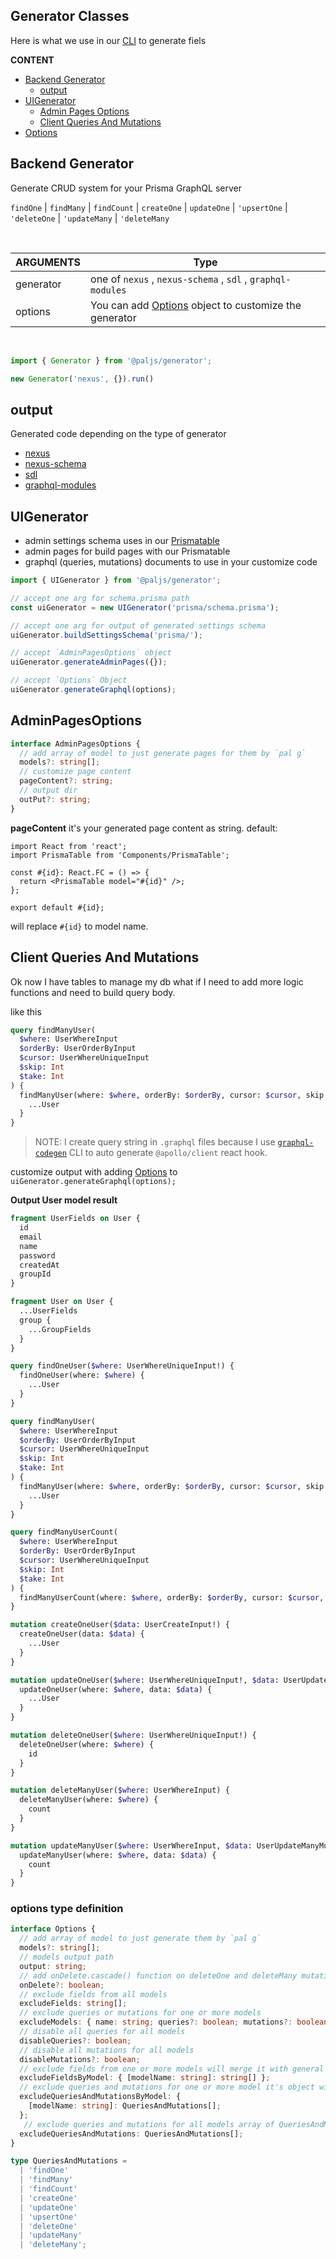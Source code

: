 
<SEO title="Generator Classes" />

<MdxCard>

## Generator Classes

Here is what we use in our [CLI](/cli/generator) to generate fiels

**CONTENT**
- [Backend Generator](#backend-generator)
    - [output](#output)
- [UIGenerator](#uigenerator)
    - [Admin Pages Options](#adminpagesoptions)
    - [Client Queries And Mutations](#client-queries-and-mutations)
- [Options](#options-type-definition)

</MdxCard>


<MdxCard>

## Backend Generator

Generate CRUD system for your Prisma GraphQL server

`findOne` | `findMany` | `findCount` | `createOne` | `updateOne` | `'upsertOne` | `'deleteOne` | `'updateMany` | `'deleteMany`

<br/>

| ARGUMENTS | Type                                                         |
|-----------|--------------------------------------------------------------|
| generator | one of `nexus` , `nexus-schema` , `sdl` , `graphql-modules`  |
| options   | You can add [Options](#options-type-definition) object to customize the generator |

<br/>

```ts
import { Generator } from '@paljs/generator';

new Generator('nexus', {}).run()
```

## output

Generated code depending on the type of generator

- [nexus](/generator/nexus#nexus-generator-output-code)
- [nexus-schema](/generator/nexus#nexus-schema-generator-output-code)
- [sdl](/generator/sdl)
- [graphql-modules](/generator/graphql-modules)

</MdxCard>

<MdxCard>

## UIGenerator

- admin settings schema uses in our [Prismatable]()
- admin pages for build pages with our Prismatable
- graphql (queries, mutations) documents to use in your customize code

```ts
import { UIGenerator } from '@paljs/generator';

// accept one arg for schema.prisma path
const uiGenerator = new UIGenerator('prisma/schema.prisma');

// accept one arg for output of generated settings schema
uiGenerator.buildSettingsSchema('prisma/');

// accept `AdminPagesOptions` object
uiGenerator.generateAdminPages({});

// accept `Options` Object
uiGenerator.generateGraphql(options);
```

## AdminPagesOptions

```ts
interface AdminPagesOptions {
  // add array of model to just generate pages for them by `pal g`
  models?: string[];
  // customize page content
  pageContent?: string;
  // output dir
  outPut?: string;
}
```

**pageContent** it's your generated page content as string. default:

```
import React from 'react';
import PrismaTable from 'Components/PrismaTable';

const #{id}: React.FC = () => {
  return <PrismaTable model="#{id}" />;
};

export default #{id};
```

will replace `#{id}` to model name.

## Client Queries And Mutations

Ok now I have tables to manage my db what if I need to add more logic functions and need to build query body.

like this

```graphql
query findManyUser(
  $where: UserWhereInput
  $orderBy: UserOrderByInput
  $cursor: UserWhereUniqueInput
  $skip: Int
  $take: Int
) {
  findManyUser(where: $where, orderBy: $orderBy, cursor: $cursor, skip: $skip, take: $take) {
    ...User
  }
}
```

> NOTE: I create query string in `.graphql` files because I use [`graphql-codegen`](https://graphql-code-generator.com/docs/plugins/typescript-react-apollo) CLI to auto generate `@apollo/client` react hook.

customize output with adding [Options](#options-type-definition) to `uiGenerator.generateGraphql(options);`

**Output User model result**

```graphql
fragment UserFields on User {
  id
  email
  name
  password
  createdAt
  groupId
}

fragment User on User {
  ...UserFields
  group {
    ...GroupFields
  }
}

query findOneUser($where: UserWhereUniqueInput!) {
  findOneUser(where: $where) {
    ...User
  }
}

query findManyUser(
  $where: UserWhereInput
  $orderBy: UserOrderByInput
  $cursor: UserWhereUniqueInput
  $skip: Int
  $take: Int
) {
  findManyUser(where: $where, orderBy: $orderBy, cursor: $cursor, skip: $skip, take: $take) {
    ...User
  }
}

query findManyUserCount(
  $where: UserWhereInput
  $orderBy: UserOrderByInput
  $cursor: UserWhereUniqueInput
  $skip: Int
  $take: Int
) {
  findManyUserCount(where: $where, orderBy: $orderBy, cursor: $cursor, skip: $skip, take: $take)
}

mutation createOneUser($data: UserCreateInput!) {
  createOneUser(data: $data) {
    ...User
  }
}

mutation updateOneUser($where: UserWhereUniqueInput!, $data: UserUpdateInput!) {
  updateOneUser(where: $where, data: $data) {
    ...User
  }
}

mutation deleteOneUser($where: UserWhereUniqueInput!) {
  deleteOneUser(where: $where) {
    id
  }
}

mutation deleteManyUser($where: UserWhereInput) {
  deleteManyUser(where: $where) {
    count
  }
}

mutation updateManyUser($where: UserWhereInput, $data: UserUpdateManyMutationInput!) {
  updateManyUser(where: $where, data: $data) {
    count
  }
}
```

</MdxCard>

<MdxCard>

### options type definition

```ts
interface Options {
  // add array of model to just generate them by `pal g`
  models?: string[];
  // models output path
  output: string;
  // add onDelete.cascade() function on deleteOne and deleteMany mutations default false
  onDelete?: boolean;
  // exclude fields from all models
  excludeFields: string[];
  // exclude queries or mutations for one or more models
  excludeModels: { name: string; queries?: boolean; mutations?: boolean }[];
  // disable all queries for all models
  disableQueries?: boolean;
  // disable all mutations for all models
  disableMutations?: boolean;
  // exclude fields from one or more models will merge it with general excludeFields
  excludeFieldsByModel: { [modelName: string]: string[] };
  // exclude queries and mutations for one or more model it's object with key : model name value array of QueriesAndMutations type
  excludeQueriesAndMutationsByModel: {
    [modelName: string]: QueriesAndMutations[];
  };
   // exclude queries and mutations for all models array of QueriesAndMutations type
  excludeQueriesAndMutations: QueriesAndMutations[];
}

type QueriesAndMutations =
  | 'findOne'
  | 'findMany'
  | 'findCount'
  | 'createOne'
  | 'updateOne'
  | 'upsertOne'
  | 'deleteOne'
  | 'updateMany'
  | 'deleteMany';
```

</MdxCard>